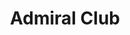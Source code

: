 ---
slug: admiral-club
link: /projects/admiral-club/
category: 'projects'
title: Admiral Club
publicData: Sep 11th 2020
pagesCount: 13
pages: 
        - page:
            - image: test
            - title: Главная,
        - page:
            - image: test
            - title: Бани,
        - page:
            - image: test
            - title: Кухня,
        - page:
            - image: test
            - title: Бани single,
        - page:
            - image: test
            - title: Впечатления Лето,
        - page:
            - image: test
            - title: Впечатления Лето1,
        - page:
            - image: test
            - title: Впечатления Зима,
        - page:
            - image: test
            - title: Меню,
        - page:
            - image: test
            - title: Бронирование номеров,
        - page:
            - image: test
            - title: Впечатления Single,
        - page:
            - image: test
            - title: Впечатления бронирование,
        - page:
            - image: test
            - title: Сертификаты,
        - page:
            - image: test
            - title: Прайс лист
sortIdx: 40
---